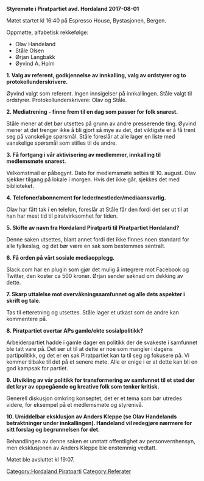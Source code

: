 '''Styremøte i Piratpartiet avd. Hordaland 2017-08-01'''

Møtet startet kl 16:40 på Espresso House, Bystasjonen, Bergen.

Oppmøtte, alfabetisk rekkefølge:

* Olav Handeland
* Ståle Olsen
* Ørjan Langbakk
* Øyvind A. Holm

'''1. Valg av referent, godkjennelse av innkalling, valg av ordstyrer og to protokollunderskrivere.'''

Øyvind valgt som referent. Ingen innsigelser på innkallingen. Ståle valgt til ordstyrer. Protokollunderskrivere: Olav og Ståle.

'''2. Mediatrening - finne frem til en dag som passer for folk snarest.'''

Ståle mener at det bør utsettes på grunn av andre presserende ting. Øyvind mener at det trenger ikke å bli gjort så mye av det, det viktigste er å få trent seg på vanskelige spørsmål. Ståle foreslår at alle lager en liste med vanskelige spørsmål som stilles til de andre.

'''3. Få fortgang i vår aktivisering av medlemmer, innkalling til medlemsmøte snarest.'''

Velkomstmail er påbegynt. Dato for medlemsmøte settes til 10. august. Olav sjekker tilgang på lokale i morgen. Hvis det ikke går, sjekkes det med biblioteket.

'''4. Telefoner/abonnement for leder/nestleder/mediaansvarlig.'''

Olav har fått tak i en telefon, foreslår at Ståle får den fordi det ser ut til at han har mest tid til piratvirksomhet for tiden.

'''5. Skifte av navn fra Hordaland Piratparti til Piratpartiet Hordaland?'''

Denne saken utsettes, blant annet fordi det ikke finnes noen standard for alle fylkeslag, og det bør være en sak som bestemmes sentralt.

'''6. Få orden på vårt sosiale mediaopplegg.'''

Slack.com har en plugin som gjør det mulig å integrere mot Facebook og Twitter, den koster ca 500 kroner. Ørjan sender søknad om dekking av dette.

'''7. Skarp uttalelse mot overvåkningssamfunnet og alle dets aspekter i skrift og tale.'''

Tas til etteretning og utsettes. Ståle lager et utkast som de andre kan kommentere på.

'''8. Piratpartiet overtar APs gamle/ekte sosialpolitikk?'''

Arbeiderpartiet hadde i gamle dager en politikk der de svakeste i samfunnet ble tatt vare på. Det ser ut til at dette er noe som mangler i dagens partipolitikk, og det er en sak Piratpartiet kan ta til seg og fokusere på. Vi kommer tilbake til det på et senere møte. Alle er enige i er at dette kan bli en god kampsak for partiet.

'''9. Utvikling av vår politikk for transformering av samfunnet til et sted der det kryr av oppegående og kreative folk som tenker kritisk.'''

Generell diskusjon omkring konseptet, det er et tema som bør utredes videre, for eksempel på et medlemsmøte og styrenivå.

'''10. Umiddelbar eksklusjon av Anders Kleppe (se Olav Handelands betraktninger under innkallingen). Handeland vil redegjøre nærmere for sitt forslag og begrunnelsen for det.'''

Behandlingen av denne saken er unntatt offentlighet av personvernhensyn, men eksklusjonen av Anders Kleppe ble enstemmig vedtatt.

Møtet ble avsluttet kl 19:07.

[[Category:Hordaland Piratparti]]
[[Category:Referater]]
